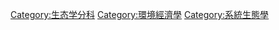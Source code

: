 {{Cat main}}

[[Category:生态学分科|Category:生态学分科]]
[[Category:環境經濟學|Category:環境經濟學]]
[[Category:系統生態學|Category:系統生態學]]